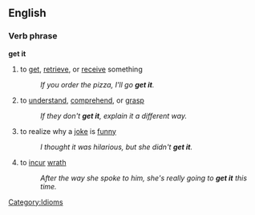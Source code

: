 ==English==
===Verb phrase===
'''get it'''
#to [[get]], [[retrieve]], or [[receive]] something
#:''If you order the pizza, I'll go '''get it'''.''
#to [[understand]], [[comprehend]], or [[grasp]]
#:''If they don't '''get it''', explain it a different way.''
#to realize why a [[joke]] is [[funny]]
#:''I thought it was hilarious, but she didn't '''get it'''.''
#to [[incur]] [[wrath]]
#:''After the way she spoke to him, she's really going to '''get it''' this time.''

[[Category:Idioms]]